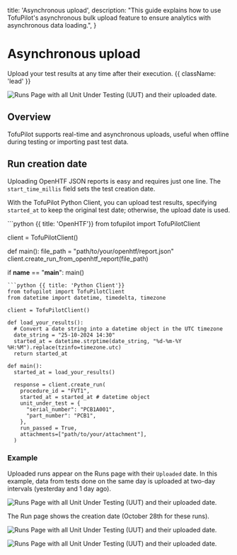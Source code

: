   title: 'Asynchronous upload',
  description:
    "This guide explains how to use TofuPilot's asynchronous bulk upload feature to ensure analytics with asynchronous data loading.",
}

# Asynchronous upload
Upload your test results at any time after their execution. {{ className: 'lead' }}

<Image
  src="/asynchronous-header.png"
  alt="Runs Page with all Unit Under Testing (UUT) and their uploaded date."
/>


## Overview
TofuPilot supports real-time and asynchronous uploads, useful when offline during testing or importing past test data.

## Run creation date
Uploading OpenHTF JSON reports is easy and requires just one line. The `start_time_millis` field sets the test creation date.

With the TofuPilot Python Client, you can upload test results, specifying `started_at` to keep the original test date; otherwise, the upload date is used.


<CodeGroup>
```python {{ title: 'OpenHTF'}}
from tofupilot import TofuPilotClient

client = TofuPilotClient()

def main():
    file_path = "path/to/your/openhtf/report.json"
    client.create_run_from_openhtf_report(file_path)

if __name__ == "__main__":
    main()
```
```python {{ title: 'Python Client'}}
from tofupilot import TofuPilotClient
from datetime import datetime, timedelta, timezone

client = TofuPilotClient()

def load_your_results():
  # Convert a date string into a datetime object in the UTC timezone
  date_string = "25-10-2024 14:30"
  started_at = datetime.strptime(date_string, "%d-%m-%Y %H:%M").replace(tzinfo=timezone.utc)
  return started_at

def main():
  started_at = load_your_results()

  response = client.create_run(
    procedure_id = "FVT1",
    started_at = started_at # datetime object
    unit_under_test = {
      "serial_number": "PCB1A001",
      "part_number": "PCB1",
    },
    run_passed = True,
    attachments=["path/to/your/attachment"],
  )
```
</CodeGroup>

### Example

Uploaded runs appear on the Runs page with their `Uploaded` date. In this example, data from tests done on the same day is uploaded at two-day intervals (yesterday and 1 day ago).

<Image
  src="/asynchronous-page-runs.png"
  alt="Runs Page with all Unit Under Testing (UUT) and their uploaded date."
/>


The Run page shows the creation date (October 28th for these runs).

<Image
  src="/asynchronous-page-run1.png"
  alt="Runs Page with all Unit Under Testing (UUT) and their uploaded date."
/>

<Image
  src="/asynchronous-page-run2.png"
  alt="Runs Page with all Unit Under Testing (UUT) and their uploaded date."
/>

